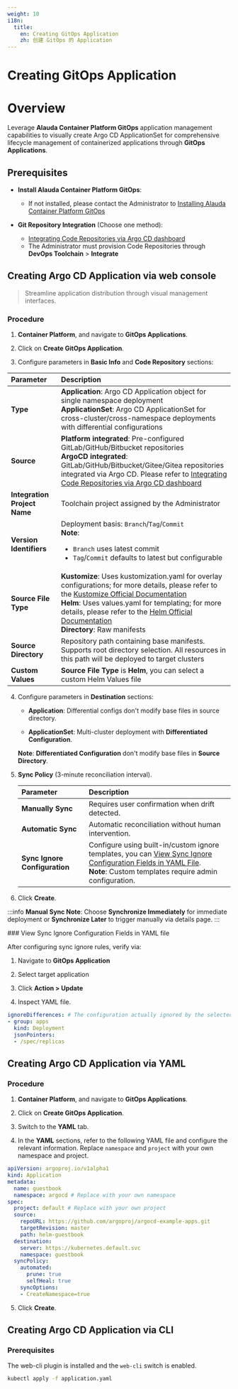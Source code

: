 ```yaml
---
weight: 10
i18n:
  title:
    en: Creating GitOps Application
    zh: 创建 GitOps 的 Application
---
```


# Creating GitOps Application

# Overview

Leverage **Alauda Container Platform GitOps** application management capabilities to visually create Argo CD ApplicationSet for comprehensive lifecycle management of containerized applications through **GitOps Applications**.

## Prerequisites

- **Install Alauda Container Platform GitOps**:
  - If not installed, please contact the Administrator to [Installing Alauda Container Platform GitOps](/gitops/install_gitops/install_gitops_plugin.mdx)

- **Git Repository Integration** (Choose one method):
  - [Integrating Code Repositories via Argo CD dashboard](../../how_to/argocd_git.mdx)
  - The Administrator must provision Code Repositories through **DevOps Toolchain** > **Integrate**

## Creating Argo CD Application via web console

> Streamline application distribution through visual management interfaces.

### Procedure

1. **Container Platform**, and navigate to **GitOps Applications**.

2. Click on **Create GitOps Application**.

3. Configure parameters in **Basic Info** and **Code Repository** sections:

| **Parameter** |  **Description**                                 |
|:--------------|:------------------------------------------------ |
| **Type**           | **Application**: Argo CD Application object for single namespace deployment <br/> **ApplicationSet**: Argo CD ApplicationSet for cross-cluster/cross-namespace deployments with differential configurations|
| **Source**         | **Platform integrated**: Pre-configured GitLab/GitHub/Bitbucket repositories <br/> **ArgoCD integrated**: GitLab/GitHub/Bitbucket/Gitee/Gitea repositories integrated via Argo CD. Please refer to [Integrating Code Repositories via Argo CD dashboard](../../how_to/argocd_git.mdx)|
| **Integration Project Name** | Toolchain project assigned by the Administrator |
| **Version Identifiers**   | Deployment basis: `Branch`/`Tag`/`Commit`<br/>**Note**:<ul><li>`Branch` uses latest commit<br/></li><li>`Tag`/`Commit` defaults to latest but configurable</li></ul> |
| **Source File Type**    | **Kustomize**: Uses kustomization.yaml for overlay configurations; for more details, please refer to the [Kustomize Official Documentation](https://kubectl.docs.kubernetes.io/guides/) <br />**Helm**: Uses values.yaml for templating; for more details, please refer to the [Helm Official Documentation](https://helm.sh/docs/chart_template_guide/values_files/) <br />**Directory**: Raw manifests |
| **Source Directory** | Repository path containing base manifests. Supports root directory selection. All resources in this path will be deployed to target clusters|
| **Custom Values**     | **Source File Type** is **Helm**, you can select a custom Helm Values file  |

4. Configure parameters in **Destination** sections:

   - **Application**: Differential configs don't modify base files in source directory.

   - **ApplicationSet**: Multi-cluster deployment with **Differentiated Configuration**.

   **Note**: **Differentiated Configuration** don't modify base files in **Source Directory**.

5. **Sync Policy** (3-minute reconciliation interval).

   | **Parameter** |  **Description**                                 |
   |:--------------|:------------------------------------------------ |
   | **Manually Sync**      | Requires user confirmation when drift detected.        |
   | **Automatic Sync**     | Automatic reconciliation without human intervention.   |
   | **Sync Ignore Configuration** | Configure using built-in/custom ignore templates, you can [View Sync Ignore Configuration Fields in YAML File](#viewyaml).<br/> **Note**: Custom templates require admin configuration.  |

6. Click **Create**.

:::info
**Manual Sync Note**: Choose **Synchronize Immediately** for immediate deployment or **Synchronize Later** to trigger manually via details page.
:::

<a id="viewyaml" />
### View Sync Ignore Configuration Fields in YAML file

After configuring sync ignore rules, verify via:  

1. Navigate to **GitOps Application**

2. Select target application

3. Click **Action > Update**

4. Inspect YAML file.

```yaml
ignoreDifferences: # The configuration actually ignored by the selected custom synchronization ignore configuration template
- group: apps
  kind: Deployment
  jsonPointers:
  - /spec/replicas
```

## Creating Argo CD Application via YAML

### Procedure

1. **Container Platform**, and navigate to **GitOps Applications**.

2. Click on **Create GitOps Application**.

3. Switch to the **YAML** tab.

4. In the **YAML** sections, refer to the following YAML file and configure the relevant information. Replace `namespace` and `project` with your own namespace and project.

```yaml
apiVersion: argoproj.io/v1alpha1
kind: Application
metadata:
  name: guestbook
  namespace: argocd # Replace with your own namespace
spec:
  project: default # Replace with your own project
  source:
    repoURL: https://github.com/argoproj/argocd-example-apps.git
    targetRevision: master
    path: helm-guestbook
  destination:
    server: https://kubernetes.default.svc
    namespace: guestbook
  syncPolicy:
    automated:
      prune: true
      selfHeal: true
    syncOptions:
    - CreateNamespace=true
```

5. Click **Create**.

## Creating Argo CD Application via CLI

### Prerequisites
The web-cli plugin is installed and the `web-cli` switch is enabled.

```bash
kubectl apply -f application.yaml
```
